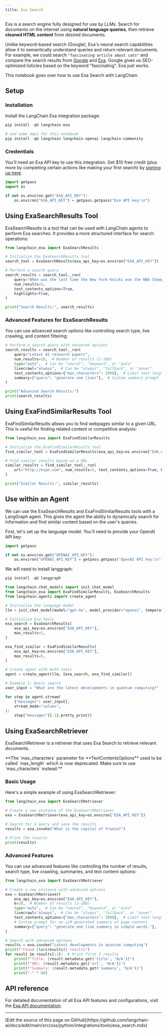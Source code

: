 ```yaml
---
title: Exa Search
---
```


Exa is a search engine fully designed for use by LLMs. Search for documents on the internet using **natural language queries**, then retrieve **cleaned HTML content** from desired documents.

Unlike keyword-based search (Google), Exa's neural search capabilities allow it to semantically understand queries and return relevant documents. For example, we could search `"fascinating article about cats"` and compare the search results from [Google](https://www.google.com/search?q=fascinating+article+about+cats) and [Exa](https://search.exa.ai/search?q=fascinating%20article%20about%20cats&autopromptString=Here%20is%20a%20fascinating%20article%20about%20cats%3A). Google gives us SEO-optimized listicles based on the keyword "fascinating". Exa just works.

This notebook goes over how to use Exa Search with LangChain.

## Setup

### Installation

Install the LangChain Exa integration package:

```python
pip install -qU langchain-exa

# and some deps for this notebook
pip install -qU langchain langchain-openai langchain-community
```

### Credentials

You'll need an Exa API key to use this integration. Get $10 free credit (plus more by completing certain actions like making your first search) by [signing up here](https://dashboard.exa.ai/).

```python
import getpass
import os

if not os.environ.get("EXA_API_KEY"):
    os.environ["EXA_API_KEY"] = getpass.getpass("Exa API key:\n")
```

## Using ExaSearchResults Tool

ExaSearchResults is a tool that can be used with LangChain agents to perform Exa searches. It provides a more structured interface for search operations:

```python
from langchain_exa import ExaSearchResults

# Initialize the ExaSearchResults tool
search_tool = ExaSearchResults(exa_api_key=os.environ["EXA_API_KEY"])

# Perform a search query
search_results = search_tool._run(
    query="When was the last time the New York Knicks won the NBA Championship?",
    num_results=5,
    text_contents_options=True,
    highlights=True,
)

print("Search Results:", search_results)
```

### Advanced Features for ExaSearchResults

You can use advanced search options like controlling search type, live crawling, and content filtering:

```python
# Perform a search query with advanced options
search_results = search_tool._run(
    query="Latest AI research papers",
    num_results=10,  # Number of results (1-100)
    type="auto",  # Can be "neural", "keyword", or "auto"
    livecrawl="always",  # Can be "always", "fallback", or "never"
    text_contents_options={"max_characters": 2000},  # Limit text length
    summary={"query": "generate one liner"},  # Custom summary prompt
)

print("Advanced Search Results:")
print(search_results)
```

## Using ExaFindSimilarResults Tool

ExaFindSimilarResults allows you to find webpages similar to a given URL. This is useful for finding related content or competitive analysis:

```python
from langchain_exa import ExaFindSimilarResults

# Initialize the ExaFindSimilarResults tool
find_similar_tool = ExaFindSimilarResults(exa_api_key=os.environ["EXA_API_KEY"])

# Find similar results based on a URL
similar_results = find_similar_tool._run(
    url="http://espn.com", num_results=5, text_contents_options=True, highlights=True
)

print("Similar Results:", similar_results)
```

## Use within an Agent

We can use the ExaSearchResults and ExaFindSimilarResults tools with a LangGraph agent. This gives the agent the ability to dynamically search for information and find similar content based on the user's queries.

First, let's set up the language model. You'll need to provide your OpenAI API key:

```python
import getpass

if not os.environ.get("OPENAI_API_KEY"):
    os.environ["OPENAI_API_KEY"] = getpass.getpass("OpenAI API key:\n")
```

We will need to install langgraph:

```python
pip install -qU langgraph
```

```python
from langchain.chat_models import init_chat_model
from langchain_exa import ExaFindSimilarResults, ExaSearchResults
from langchain.agents import create_agent

# Initialize the language model
llm = init_chat_model(model="gpt-4o", model_provider="openai", temperature=0)

# Initialize Exa Tools
exa_search = ExaSearchResults(
    exa_api_key=os.environ["EXA_API_KEY"],
    max_results=5,
)

exa_find_similar = ExaFindSimilarResults(
    exa_api_key=os.environ["EXA_API_KEY"],
    max_results=5,
)

# Create agent with both tools
agent = create_agent(llm, [exa_search, exa_find_similar])

# Example 1: Basic search
user_input = "What are the latest developments in quantum computing?"

for step in agent.stream(
    {"messages": user_input},
    stream_mode="values",
):
    step["messages"][-1].pretty_print()
```

## Using ExaSearchRetriever

ExaSearchRetriever is a retriever that uses Exa Search to retrieve relevant documents.

<Note>
**The `max_characters` parameter for **TextContentsOptions** used to be called `max_length` which is now deprecated. Make sure to use `max_characters` instead.**

</Note>

### Basic Usage

Here's a simple example of using ExaSearchRetriever:

```python
from langchain_exa import ExaSearchRetriever

# Create a new instance of the ExaSearchRetriever
exa = ExaSearchRetriever(exa_api_key=os.environ["EXA_API_KEY"])

# Search for a query and save the results
results = exa.invoke("What is the capital of France?")

# Print the results
print(results)
```

### Advanced Features

You can use advanced features like controlling the number of results, search type, live crawling, summaries, and text content options:

```python
from langchain_exa import ExaSearchRetriever

# Create a new instance with advanced options
exa = ExaSearchRetriever(
    exa_api_key=os.environ["EXA_API_KEY"],
    k=20,  # Number of results (1-100)
    type="auto",  # Can be "neural", "keyword", or "auto"
    livecrawl="always",  # Can be "always", "fallback", or "never"
    text_contents_options={"max_characters": 3000},  # Limit text length
    # Custom prompt for an LLM generated summary of page content
    summary={"query": "generate one line summary in simple words."},
)

# Search with advanced options
results = exa.invoke("Latest developments in quantum computing")
print(f"Found {len(results)} results")
for result in results[:3]:  # Print first 3 results
    print(f"Title: {result.metadata.get('title', 'N/A')}")
    print(f"URL: {result.metadata.get('url', 'N/A')}")
    print(f"Summary: {result.metadata.get('summary', 'N/A')}")
    print("-" * 80)
```

## API reference

For detailed documentation of all Exa API features and configurations, visit the [Exa API documentation](https://docs.exa.ai/).

---

<Callout icon="pen-to-square" iconType="regular">
  [Edit the source of this page on GitHub](https://github.com/langchain-ai/docs/edit/main/src/oss/python/integrations/tools/exa_search.mdx)
</Callout>
